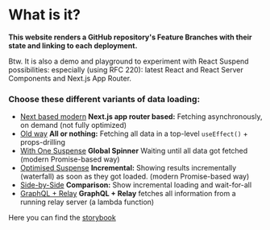 # What is it?

**This website renders a GitHub repository's Feature Branches with their state and linking to each deployment.**

Btw. It is also a demo and playground to experiment with React Suspend possibilities: especially (using RFC 220): latest
React and React Server Components and Next.js App Router.

### Choose these different variants of data loading:

-   [Next based modern](/next)
    **Next.js app router based:**
    Fetching asynchronously, on demand (not fully optimized)
-   [Old way](/restful) **All or nothing:**
    Fetching all data in a top-level `useEffect()` + props-drilling
-   [With One Suspense](/wait-for-all)
    **Global Spinner** Waiting until all data got fetched (modern Promise-based
    way)
-   [Optimised Suspense](/waterfall)
    **Incremental:** Showing results incrementally (waterfall) as soon as they got
    loaded. (modern Promise-based way)
-   [Side-by-Side](/side-by-side)
    **Comparison:** Show incremental loading and wait-for-all
-   [GraphQL + Relay](/relay)
    **GraphQL + Relay**
    fetches all information from a running relay server (a lambda function)

Here you can find the [storybook](https://www.chromatic.com/library?appId=5afab010f1d19900240b5469)
